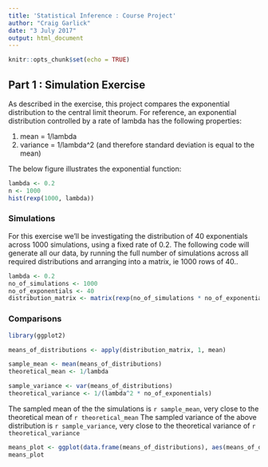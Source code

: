 ```yaml
---
title: 'Statistical Inference : Course Project'
author: "Craig Garlick"
date: "3 July 2017"
output: html_document
---
```


```r
knitr::opts_chunk$set(echo = TRUE)
```

## Part 1 : Simulation Exercise

As described in the exercise, this project compares the exponential distribution to the central limit theorum. 
For reference, an exponential distribution controlled by a rate of lambda has the following properties:

1. mean = 1/lambda
2. variance = 1/lambda^2 (and therefore standard deviation is equal to the mean)

The below figure illustrates the exponential function:
```r
lambda <- 0.2
n <- 1000
hist(rexp(1000, lambda))
```

### Simulations

For this exercise we'll be investigating the distribution of 40 exponentials across 1000 simulations, using a fixed rate of 0.2. The following code will generate all our data, by running the full number of simulations across all required distributions and arranging into a matrix, ie 1000 rows of 40..
```r
lambda <- 0.2
no_of_simulations <- 1000
no_of_exponentials <- 40
distribution_matrix <- matrix(rexp(no_of_simulations * no_of_exponentials, lambda), ncol = no_of_exponentials, nrow = no_of_simulations)
```

### Comparisons


```r
library(ggplot2)

means_of_distributions <- apply(distribution_matrix, 1, mean)

sample_mean <- mean(means_of_distributions)
theoretical_mean <- 1/lambda

sample_variance <- var(means_of_distributions)
theoretical_variance <- 1/(lambda^2 * no_of_exponentials)
```
The sampled mean of the the simulations is `r sample_mean`, very close to the theoretical mean of `r theoretical_mean`
The sampled variance of the above distribution is `r sample_variance`, very close to the theoretical variance of `r theoretical_variance`

```r
means_plot <- ggplot(data.frame(means_of_distributions), aes(means_of_distributions)) + geom_histogram(binwidth = 0.1) + geom_vline(xintercept =  sample_mean , col='red') + geom_vline(xintercept = theoretical_mean, col='blue')
means_plot
```

